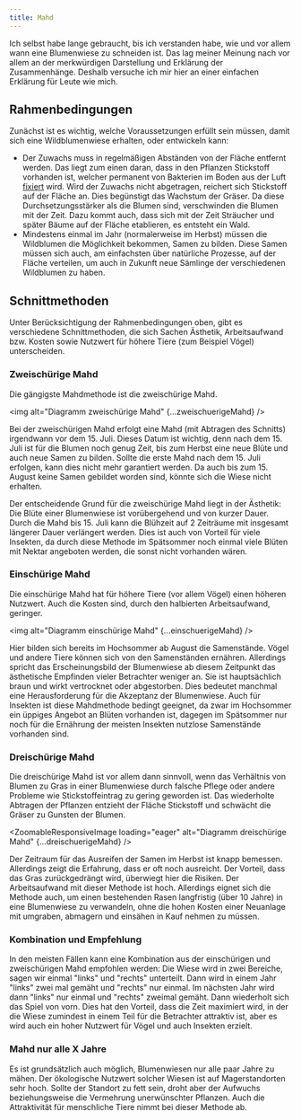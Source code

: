 ```yaml
---
title: Mahd
---
```



Ich selbst habe lange gebraucht, bis ich verstanden habe, wie und vor allem wann
eine Blumenwiese zu schneiden ist. Das lag meiner Meinung nach vor allem an der
merkwürdigen Darstellung und Erklärung der Zusammenhänge. Deshalb versuche ich
mir hier an einer einfachen Erklärung für Leute wie mich.

## Rahmenbedingungen

Zunächst ist es wichtig, welche Voraussetzungen erfüllt sein müssen, damit sich
eine Wildblumenwiese erhalten, oder entwickeln kann:

- Der Zuwachs muss in regelmäßigen Abständen von der Fläche entfernt werden. Das
  liegt zum einen daran, dass in den Pflanzen Stickstoff vorhanden ist, welcher
  permanent von Bakterien im Boden aus der Luft
  [fixiert](https://de.wikipedia.org/wiki/Stickstofffixierung) wird. Wird der
  Zuwachs nicht abgetragen, reichert sich Stickstoff auf der Fläche an. Dies
  begünstigt das Wachstum der Gräser. Da diese Durchsetzungsstärker als die
  Blumen sind, verschwinden die Blumen mit der Zeit. Dazu kommt auch, dass sich
  mit der Zeit Sträucher und später Bäume auf der Fläche etablieren, es entsteht
  ein Wald.
- Mindestens einmal im Jahr (normalerweise im Herbst) müssen die Wildblumen die
  Möglichkeit bekommen, Samen zu bilden. Diese Samen müssen sich auch, am
  einfachsten über natürliche Prozesse, auf der Fläche verteilen, um auch in
  Zukunft neue Sämlinge der verschiedenen Wildblumen zu haben.

## Schnittmethoden

Unter Berücksichtigung der Rahmenbedingungen oben, gibt es verschiedene
Schnittmethoden, die sich Sachen Ästhetik, Arbeitsaufwand bzw. Kosten sowie
Nutzwert für höhere Tiere (zum Beispiel Vögel) unterscheiden.

### Zweischürige Mahd

Die gängigste Mahdmethode ist die zweischürige Mahd.

<img alt="Diagramm zweischürige Mahd" {...zweischuerigeMahd} />

Bei der zweischürigen Mahd erfolgt eine Mahd (mit Abtragen des Schnitts)
irgendwann vor dem 15. Juli. Dieses Datum ist wichtig, denn nach dem 15. Juli
ist für die Blumen noch genug Zeit, bis zum Herbst eine neue Blüte und auch neue
Samen zu bilden. Sollte die erste Mahd nach dem 15. Juli erfolgen, kann dies
nicht mehr garantiert werden. Da auch bis zum 15. August keine Samen gebildet
worden sind, könnte sich die Wiese nicht erhalten.

Der entscheidende Grund für die zweischürige Mahd liegt in der Ästhetik: Die
Blüte einer Blumenwiese ist vorübergehend und von kurzer Dauer. Durch die Mahd
bis 15. Juli kann die Blühzeit auf 2 Zeiträume mit insgesamt längerer Dauer
verlängert werden. Dies ist auch von Vorteil für viele Insekten, da durch diese
Methode im Spätsommer noch einmal viele Blüten mit Nektar angeboten werden, die
sonst nicht vorhanden wären.

### Einschürige Mahd

Die einschürige Mahd hat für höhere Tiere (vor allem Vögel) einen höheren
Nutzwert. Auch die Kosten sind, durch den halbierten Arbeitsaufwand, geringer.

<img alt="Diagramm einschürige Mahd" {...einschuerigeMahd} />

Hier bilden sich bereits im Hochsommer ab August die Samenstände. Vögel und
andere Tiere können sich von den Samenständen ernähren. Allerdings spricht das
Erscheinungsbild der Blumenwiese ab diesem Zeitpunkt das ästhetische Empfinden
vieler Betrachter weniger an. Sie ist hauptsächlich braun und wirkt vertrocknet
oder abgestorben. Dies bedeutet manchmal eine Herausforderung für die Akzeptanz
der Blumenwiese. Auch für Insekten ist diese Mahdmethode bedingt geeignet, da
zwar im Hochsommer ein üppiges Angebot an Blüten vorhanden ist, dagegen im
Spätsommer nur noch für die Ernährung der meisten Insekten nutzlose Samenstände
vorhanden sind.

### Dreischürige Mahd

Die dreischürige Mahd ist vor allem dann sinnvoll, wenn das Verhältnis von
Blumen zu Gras in einer Blumenwiese durch falsche Pflege oder andere Probleme
wie Stickstoffeintrag zu gering geworden ist. Das wiederholte Abtragen der
Pflanzen entzieht der Fläche Stickstoff und schwächt die Gräser zu Gunsten der
Blumen.

<ZoomableResponsiveImage
  loading="eager"
  alt="Diagramm dreischürige Mahd"
  {...dreischuerigeMahd}
/>

Der Zeitraum für das Ausreifen der Samen im Herbst ist knapp bemessen.
Allerdings zeigt die Erfahrung, dass er oft noch ausreicht. Der Vorteil, dass
das Gras zurückgedrängt wird, überwiegt hier die Risiken. Der Arbeitsaufwand mit
dieser Methode ist hoch. Allerdings eignet sich die Methode auch, um einen
bestehenden Rasen langfristig (über 10 Jahre) in eine Blumenwiese zu verwandeln,
ohne die hohen Kosten einer Neuanlage mit umgraben, abmagern und einsähen in
Kauf nehmen zu müssen.

### Kombination und Empfehlung

In den meisten Fällen kann eine Kombination aus der einschürigen und
zweischürigen Mahd empfohlen werden: Die Wiese wird in zwei Bereiche, sagen wir
einmal "links" und "rechts" unterteilt. Dann wird in einem Jahr "links" zwei mal
gemäht und "rechts" nur einmal. Im nächsten Jahr wird dann "links" nur einmal
und "rechts" zweimal gemäht. Dann wiederholt sich das Spiel von vorn. Dies hat
den Vorteil, dass die Zeit maximiert wird, in der die Wiese zumindest in einem
Teil für die Betrachter attraktiv ist, aber es wird auch ein hoher Nutzwert für
Vögel und auch Insekten erzielt.

### Mahd nur alle X Jahre

Es ist grundsätzlich auch möglich, Blumenwiesen nur alle paar Jahre zu mähen.
Der ökologische Nutzwert solcher Wiesen ist auf Magerstandorten sehr hoch.
Sollte der Standort zu fett sein, droht aber der Aufwuchs beziehungsweise die
Vermehrung unerwünschter Pflanzen. Auch die Attraktivität für menschliche Tiere
nimmt bei dieser Methode ab.
